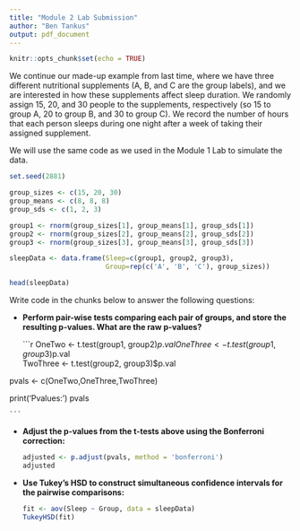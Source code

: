 ```yaml
---
title: "Module 2 Lab Submission"
author: "Ben Tankus"
output: pdf_document
---
```


```r
knitr::opts_chunk$set(echo = TRUE)
```

We continue our made-up example from last time, where we have three different nutritional supplements (A, B, and C are the group labels), and we are interested in how these supplements affect sleep duration.  We randomly assign 15, 20, and 30 people to the supplements, respectively (so 15 to group A, 20 to group B, and 30 to group C). We record the number of hours that each person sleeps during one night after a week of taking their assigned supplement.  

We will use the same code as we used in the Module 1 Lab to simulate the data.

```r
set.seed(2881)

group_sizes <- c(15, 20, 30)
group_means <- c(8, 8, 8)
group_sds <- c(1, 2, 3)

group1 <- rnorm(group_sizes[1], group_means[1], group_sds[1])
group2 <- rnorm(group_sizes[2], group_means[2], group_sds[2])
group3 <- rnorm(group_sizes[3], group_means[3], group_sds[3])

sleepData <- data.frame(Sleep=c(group1, group2, group3), 
                        Group=rep(c('A', 'B', 'C'), group_sizes))

head(sleepData)
```

Write code in the chunks below to answer the following questions:

* **Perform pair-wise tests comparing each pair of groups, and store the resulting p-values.  What are the raw p-values?**

    ```r
   
OneTwo <- t.test(group1, group2)$p.val
OneThree <- t.test(group1, group3)$p.val    
TwoThree <- t.test(group2, group3)$p.val

pvals <- c(OneTwo,OneThree,TwoThree)

print('Pvalues:')
pvals
    
    ```

* **Adjust the p-values from the t-tests above using the Bonferroni correction:**
    
    ```r
   
    adjusted <- p.adjust(pvals, method = 'bonferroni')
    adjusted
    
    ```

* **Use Tukey's HSD to construct simultaneous confidence intervals for the pairwise comparisons:**

    ```r
   
    fit <- aov(Sleep ~ Group, data = sleepData)
    TukeyHSD(fit)
    ```



